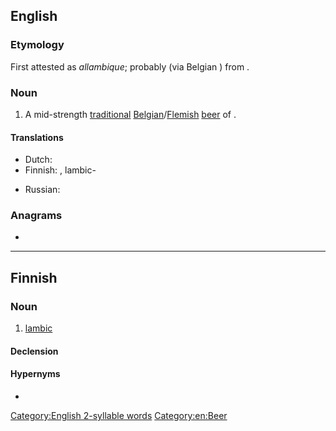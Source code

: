 ==English==
{{wikipedia}}

===Etymology===
First attested as ''allambique''; probably (via Belgian {{etyl|nl|en}}) from {{der|en|fr|alambic||[[alembic]]}}.

===Noun===
{{en-noun}}

# A mid-strength [[traditional]] [[Belgian]]/[[Flemish]] [[beer]] of {{w|spontaneous fermentation}}.

====Translations====
{{trans-top|traditional Belgian beer}}
* Dutch: {{t+|nl|lambiek|m}}
* Finnish: {{t|fi|lambic}}, lambic-{{t+|fi|olut}}
{{trans-mid}}
* Russian: {{t+|ru|ламби́к|m}}
{{trans-bottom}}

===Anagrams===
* {{anagrams|en|a=abcilm|cimbal}}

[[Category:English 2-syllable words]]
[[Category:en:Beer]]

----

==Finnish==

===Noun===
{{fi-noun}}

# [[#English|lambic]] {{gloss|Belgian beer}}

====Declension====
{{fi-decl-risti|lambic|||a|i=0}}

====Hypernyms====
* {{l|fi|spontaanikäymisolut}}